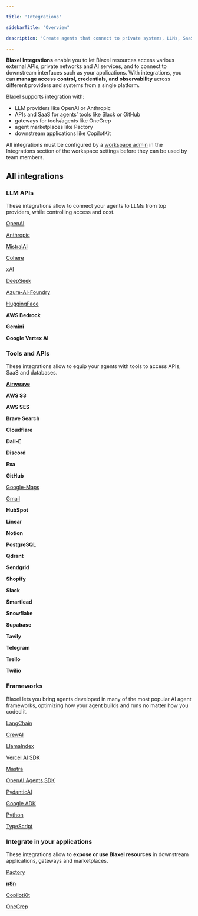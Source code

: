 ```yaml
---

title: 'Integrations'

sidebarTitle: "Overview"

description: 'Create agents that connect to private systems, LLMs, SaaS, databases, and APIs.'

---
```


**Blaxel Integrations** enable you to let Blaxel resources access various external APIs, private networks and AI services, and to connect to downstream interfaces such as your applications. With integrations, you can **manage access control, credentials, and observability** across different providers and systems from a single platform.

Blaxel supports integration with:

- LLM providers like OpenAI or Anthropic
- APIs and SaaS for agents’ tools like Slack or GitHub
- gateways for tools/agents like OneGrep
- agent marketplaces like Pactory
- downstream applications like CopilotKit

All integrations must be configured by a [workspace admin](Security/Workspace-access-control) in the Integrations section of the workspace settings before they can be used by team members.

## All integrations

### LLM APIs

These integrations allow to connect your agents to LLMs from top providers, while controlling access and cost.

[OpenAI](Integrations/OpenAI)

[Anthropic](Integrations/Anthropic)

[MistralAI](Integrations/MistralAI)

[Cohere](Integrations/Cohere)

[xAI](Integrations/xAI)

[DeepSeek](Integrations/DeepSeek)

[Azure-AI-Foundry](Integrations/Azure-AI-Foundry)

[HuggingFace](Integrations/HuggingFace)

**AWS Bedrock**

**Gemini**

**Google Vertex AI**

### Tools and APIs

These integrations allow to equip your agents with tools to access APIs, SaaS and databases.

[**Airweave**](https://airweave.ai/)

**AWS S3**

**AWS SES**

**Brave Search**

**Cloudflare**

**Dall-E**

**Discord**

**Exa**

**GitHub**

[Google-Maps](Integrations/Google-Maps)

[Gmail](Integrations/Gmail)

**HubSpot**

**Linear**

**Notion**

**PostgreSQL**

**Qdrant**

**Sendgrid**

**Shopify**

**Slack**

**Smartlead**

**Snowflake**

**Supabase**

**Tavily**

**Telegram**

**Trello**

**Twilio**

### Frameworks

Blaxel lets you bring agents developed in many of the most popular AI agent frameworks, optimizing how your agent builds and runs no matter how you coded it.

[LangChain](Frameworks/LangChain)

[CrewAI](Frameworks/CrewAI)

[LlamaIndex](Frameworks/LlamaIndex)

[Vercel AI SDK](Frameworks/Vercel-AI)

[Mastra](Frameworks/Mastra)

[OpenAI Agents SDK](Frameworks/OpenAI-Agents)

[PydanticAI](Frameworks/PydanticAI)

[Google ADK](Frameworks/ADK)

[Python](Agents/Develop-an-agent-py)

[TypeScript](Agents/Develop-an-agent-ts)

### Integrate in your applications

These integrations allow to **expose or use Blaxel resources** in downstream applications, gateways and marketplaces.

[Pactory](Integrations/Pactory)

[**n8n**](Agents/Integrate-in-apps/n8n)

[CopilotKit](Agents/Integrate-in-apps/CopilotKit)

[OneGrep](Functions/Integrate-in-apps/OneGrep)